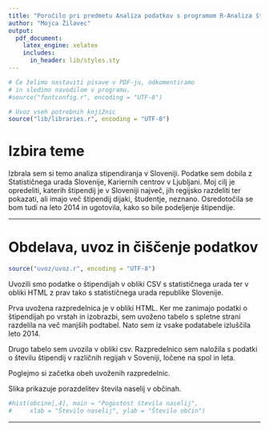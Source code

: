 ```yaml
---
title: "Poročilo pri predmetu Analiza podatkov s programom R-Analiza štipendiranja v Sloveniji"
author: "Mojca Žilavec"
output:
  pdf_document:
    latex_engine: xelatex
    includes:
      in_header: lib/styles.sty
---
```


```r
# Če želimo nastaviti pisave v PDF-ju, odkomentiramo
# in sledimo navodilom v programu.
#source("fontconfig.r", encoding = "UTF-8")

# Uvoz vseh potrebnih knjižnic
source("lib/libraries.r", encoding = "UTF-8")
```

# Izbira teme

Izbrala sem si temo analiza stipendiranja v Sloveniji. Podatke sem dobila z Statističnega urada Slovenije, Kariernih centrov v Ljubljani. Moj cilj je opredeliti, katerih štipendij je v Sloveniji največ, jih regijsko razdeliti ter pokazati, ali imajo več štipendij dijaki, študentje, neznano. Osredotočila se bom tudi na leto 2014 in ugotovila, kako so bile podeljenje štipendije. 

***

# Obdelava, uvoz in čiščenje podatkov

```r
source("uvoz/uvoz.r", encoding = "UTF-8")
```

Uvozili smo podatke o štipendijah v obliki CSV s statističnega urada ter v obliki HTML z prav tako s statističnega urada republike Slovenije. 

Prva uvožena razpredelnica je v obliki HTML. Ker me zanimajo podatki o štipendijah po vrstah in izobrazbi, sem uvoženo tabelo s spletne strani razdelila na več manjših podtabel. Nato sem iz vsake podatabele izluščila leto 2014. 

Drugo tabelo sem uvozila v obliki csv. Razpredelnico sem naložila s podatki o številu štipendij v različnih regijah v Soveniji, ločene na spol in leta. 

Poglejmo si začetka obeh uvoženih razpredelnic.

Slika \ref{fig:histogram} prikazuje porazdelitev števila naselij v občinah.

```r
#hist(obcine[,4], main = "Pogostost števila naselij",
#     xlab = "Število naselij", ylab = "Število občin")
```

***
